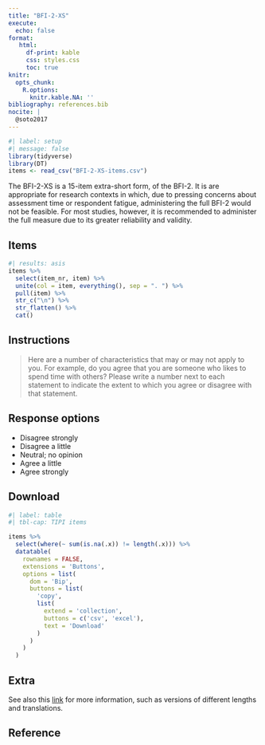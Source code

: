 ```yaml
---
title: "BFI-2-XS"
execute:
  echo: false
format: 
   html:
     df-print: kable
     css: styles.css
     toc: true
knitr:
  opts_chunk: 
    R.options:
      knitr.kable.NA: ''
bibliography: references.bib
nocite: |
  @soto2017
---
```


```r
#| label: setup
#| message: false
library(tidyverse)
library(DT)
items <- read_csv("BFI-2-XS-items.csv")
```

The BFI-2-XS is a 15-item extra-short form, of the BFI-2. It is are appropriate for research contexts in which, due to pressing concerns about assessment time or respondent fatigue, administering the full BFI-2 would not be feasible. For most studies, however, it is recommended to administer the full measure due to its greater reliability and validity.

## Items

```r
#| results: asis
items %>%
  select(item_nr, item) %>%
  unite(col = item, everything(), sep = ". ") %>%
  pull(item) %>%
  str_c("\n") %>%
  str_flatten() %>%
  cat()
```

## Instructions

> Here are a number of characteristics that may or may not apply to you. For example, do you agree that you are someone who likes to spend time with others? Please write a number next to each statement to indicate the extent to which you agree or disagree with that statement.

## Response options

-   Disagree strongly
-   Disagree a little
-   Neutral; no opinion
-   Agree a little
-   Agree strongly

## Download

```r
#| label: table
#| tbl-cap: TIPI items

items %>%
  select(where(~ sum(is.na(.x)) != length(.x))) %>%
  datatable(
    rownames = FALSE, 
    extensions = 'Buttons', 
    options = list(
      dom = 'Bip',
      buttons = list(
        'copy', 
        list(
          extend = 'collection',
          buttons = c('csv', 'excel'),
          text = 'Download'
        )
      )
    )
  )
```

## Extra

See also this [link](https://www.colby.edu/psych/personality-lab/) for more information, such as versions of different lengths and translations.

## Reference

::: {#refs}
:::

